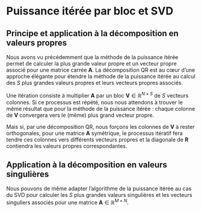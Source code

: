 # Puissance itérée par bloc et SVD

## Principe et application à la décomposition en valeurs propres

Nous avons vu précédemment que la méthode de la puissance itérée permet de calculer la plus grande valeur propre et un vecteur propre associé pour une matrice carrée $\mathbf{A}$. La décomposition QR est au cœur d'une approche élégante pour étendre la méthode de la puissance itérée au calcul des $S$ plus grandes valeurs propres et leurs vecteurs propres associés.

Une itération consiste à multiplier $\mathbf{A}$ par un bloc $\mathbf{V} \in \mathbb{R}^{N \times S}$ de $S$ vecteurs colonnes. Si ce processus est répété, nous nous attendons à trouver le même résultat que pour la méthode de la puissance itérée : chaque colonne de $\mathbf{V}$ convergera vers le (même) plus grand vecteur propre.

Mais si, par une décomposition QR, nous forçons les colonnes de $\mathbf{V}$ à rester orthogonales, pour une matrice $\mathbf{A}$ symétrique, le processus itératif fera tendre ces colonnes vers différents vecteurs propres et la diagonale de $\mathbf{R}$ contiendra les valeurs propres correspondantes.

\begin{algorithm}[H]
\DontPrintSemicolon
\NoCaptionOfAlgo
\SetAlgoLined
\SetKwInput{Res}{Résultat}
\SetKwInOut{Input}{Entrée}\SetKwInOut{Output}{Sortie}
\SetKwFor{Tq}{tant que}{faire}{fintq}
\SetKw{KwTo}{à}
\Res{Vecteurs propres d'une matrice symétrique par la méthode de la puissance itérée par bloc}
\Input{$\mathbf{A} \in \mathbb{R}^{N \times N}$ symétrique \\
  $\mathbf{V} \in \mathbb{R}^{N \times S}$}
\Output{Les colonnes de $\mathbf{V}$ sont les $S$ premiers vecteurs propres. \\
Les valeurs propres correspondantes sont sur la diagonale de $\mathbf{\Lambda}$.}
\BlankLine
\Tq{$err > \epsilon$}{
  $\mathbf{B} \gets \mathbf{A}\mathbf{V}$ \;
  $\mathbf{B} = \mathbf{Q}\mathbf{R}$ \;
  $\mathbf{V} \gets S \text{ premières colonnes de } \mathbf{Q}$ \;
  $\mathbf{\Lambda} \gets S \text{ premières valeurs diagonales de } R$ \;
  $err \gets \|\mathbf{A}\mathbf{V} - \mathbf{V}\mathbf{\Lambda}\|$ \;
}
\caption{Puissance itérée par bloc pour les vecteurs propres}
\end{algorithm}

## Application à la décomposition en valeurs singulières

Nous pouvons de même adapter l'algorithme de la puissance itérée au cas du SVD pour calculer les $S$ plus grandes valeurs singulières et les vecteurs singuliers associés pour une matrice $\mathbf{A} \in \mathbb{R}^{M \times N}$.

\begin{algorithm}[H]
\DontPrintSemicolon
\NoCaptionOfAlgo
\SetAlgoLined
\SetKwInput{Res}{Résultat}
\SetKwInOut{Input}{Entrée}\SetKwInOut{Output}{Sortie}
\SetKwFor{Tq}{tant que}{faire}{fintq}
\SetKw{KwTo}{à}
\Res{Valeurs singulières d'une matrice symétrique par la méthode de la puissance itérée par bloc}
\Input{$\mathbf{A} \in \mathbb{R}^{M \times N}$ \\
  $\mathbf{V} \in \mathbb{R}^{N \times S}$ peut être initialisée avec des $1$ sur la diagonale principale et des $0$ ailleurs.}
\Output{$\mathbf{U} \in \mathbb{R}^{M \times S}, \mathbf{V} \in \mathbb{R}^{N \times S}$ \\
  $\mathbf{\Sigma} = diag(\sigma_1, \sigma_2, \dots, \sigma_S)$ \\
  telles que $\mathbf{A}\mathbf{V} = \mathbf{U}\mathbf{\Sigma}$}
\BlankLine
\Tq{$err > \epsilon$}{
  $\mathbf{A}\mathbf{V} = \mathbf{Q}\mathbf{R}$ \;
  $\mathbf{U} \gets S \text{ premières colonnes de } \mathbf{Q}$ \;
  $\mathbf{A}^T\mathbf{U} = \mathbf{Q}\mathbf{R}$ \;
  $\mathbf{V} \gets S \text{ premières colonnes de } \mathbf{Q}$ \;
  $\mathbf{\Sigma} \gets S \text{ premières lignes et colonnes de } R$ \;
  $err \gets \|\mathbf{A}\mathbf{V} - \mathbf{U}\mathbf{\Sigma}\|$ \;
}
\caption{Puissance itérée par bloc pour le SVD}
\end{algorithm}